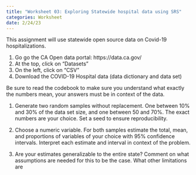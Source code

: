 ```yaml
---
title: "Worksheet 03: Exploring Statewide hospital data using SRS"
categories: Worksheet
date: 2/24/23
---
```


This assignment will use statewide open source data on Covid-19 hospitalizations. 

1. Go go the CA Open data portal: https://data.ca.gov/
2. At the top, click on "Datasets"
3. On the left, click on "CSV" 
4. Download the COVID-19 Hospital data (data dictionary and data set)

Be sure to read the codebook to make sure you understand what exactly the numbers mean, your answers must be in context of the data. 

1. Generate two random samples without replacement. One between 10% and 30% of the data set size, and one between 50 and 70%. The exact numbers are your choice. Set a seed to ensure reproducibility.

2. Choose a numeric variable. For both samples estimate the total, mean, and proportions of variables of your choice with 95% confidence intervals. Interpret each estimate and interval in context of the problem. 


3. Are your estimates generalizable to the entire state? Comment on what assumptions are needed for this to be the case. What other limitations are 

